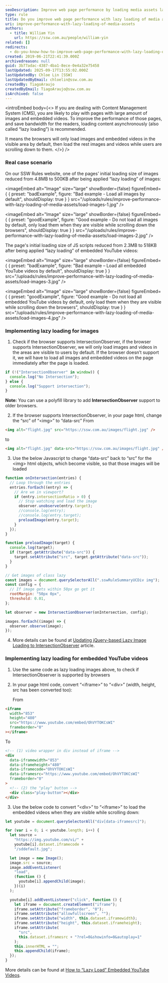 ```yaml
---
seoDescription: Improve web page performance by loading media assets lazily, reducing initial load size and saving bandwidth for readers.
type: rule
title: Do you improve web page performance with lazy loading of media assets?
uri: improve-performance-with-lazy-loading-of-media-assets
authors:
  - title: William Yin
    url: https://ssw.com.au/people/william-yin
related: []
redirects:
  - do-you-know-how-to-improve-web-page-performance-with-lazy-loading-of-media-assets
created: 2019-06-21T22:41:39.000Z
archivedreason: null
guid: 3b77adac-4387-4ba1-8ece-0e4a32e75458
lastUpdated: 2025-09-17T13:55:02.000Z
lastUpdatedBy: Chloe Lin [SSW]
lastUpdatedByEmail: chloelin@ssw.com.au
createdBy: TiagoAraujo
createdByEmail: TiagoAraujo@ssw.com.au
isArchived: false
---
```


<introEmbed
  body={<>
If you are dealing with Content Management System (CMS), you are likely to play with pages with large amount of images and embedded videos. To improve the performance of those pages, and save bandwidth for the readers, loading content asynchronously (also called “lazy loading”) is recommended.

It means the browsers will only load images and embedded videos in the visible area by default, then load the rest images and videos while users are scrolling down to them.
  </>}
/>
### Real case scenario

On our SSW Rules website, one of the pages’ initial loading size of images reduced from 4.8MB to 500KB after being applied “lazy loading” of images:

<imageEmbed
  alt="Image"
  size="large"
  showBorder={false}
  figureEmbed={ {
    preset: "badExample",
    figure: "Bad example - Load all images by default",
    shouldDisplay: true
  } }
  src="/uploads/rules/improve-performance-with-lazy-loading-of-media-assets/load-images-1.jpg"
/>


<imageEmbed
  alt="Image"
  size="large"
  showBorder={false}
  figureEmbed={ {
    preset: "goodExample",
    figure: "Good example - Do not load all images by default, only load them when they are visible while scrolling down the browsers",
    shouldDisplay: true
  } }
  src="/uploads/rules/improve-performance-with-lazy-loading-of-media-assets/load-images-2.jpg"
/>


The page's initial loading size of JS scripts reduced from 2.3MB to 518KB after being applied “lazy loading” of embedded YouTube videos:

<imageEmbed
  alt="Image"
  size="large"
  showBorder={false}
  figureEmbed={ {
    preset: "badExample",
    figure: "Bad example – Load all embedded YouTube videos by default",
    shouldDisplay: true
  } }
  src="/uploads/rules/improve-performance-with-lazy-loading-of-media-assets/load-images-3.jpg"
/>


<imageEmbed
  alt="Image"
  size="large"
  showBorder={false}
  figureEmbed={ {
    preset: "goodExample",
    figure: "Good example - Do not load all embedded YouTube videos by default, only load them when they are visible while scrolling down the browsers",
    shouldDisplay: true
  } }
  src="/uploads/rules/improve-performance-with-lazy-loading-of-media-assets/load-images-4.jpg"
/>


### Implementing lazy loading for images

1. Check if the browser supports IntersectionObserver, if the browser supports IntersectionObserver, we will only load images and videos in the areas are visible to users by default. If the browser doesn’t support it, we will have to load all images and embedded videos on the page immediately after the page is loaded.

  ```js
  if (!("IntersectionObserver" in window)) {
    console.log("No Intersection");
  } else {
    console.log("Support intersection");
  }
  ```

**Note:** You can use a polyfill library to add **IntersectionObserver** support to older browsers.

2. If the browser supports IntersectionObserver, in your page html, change the “src” of “&lt;img&gt;” to “data-src”
   From

  ```html
  <img alt="flight.jpg" src="https://ssw.com.au/images/flight.jpg" />
  ```

  to

  ```html
  <img alt="flight.jpg" data-src="https://ssw.com.au/images/flight.jpg" />
  ```

3. Use the below Javascript to change “data-src” back to “src” for the &lt;img&gt; html objects, which become visible, so that those images will be loaded

  ```js
  function onIntersection(entries) {
    // Loop through the entries
    entries.forEach((entry) => {
      // Are we in viewport?
      if (entry.intersectionRatio > 0) {
        // Stop watching and load the image
        observer.unobserve(entry.target);
        //console.log(entry);
        //console.log(entry.target);
        preloadImage(entry.target);
      }
    });
  }

  function preloadImage(target) {
    console.log(target);
    if (target.getAttribute("data-src")) {
      target.setAttribute("src", target.getAttribute("data-src"));
    }
  }

  // Get images of class lazy
  const images = document.querySelectorAll(".sswRuleSummaryUCDiv img");
  const config = {
    // If image gets within 50px go get it
    rootMargin: "50px 0px",
    threshold: 0.01,
  };

  let observer = new IntersectionObserver(onIntersection, config);

  images.forEach((image) => {
    observer.observe(image);
  });
  ```

4. More details can be found at [Updating jQuery-based Lazy Image Loading to IntersectionObserver](https://www.hanselman.com/blog/updating-jquerybased-lazy-image-loading-to-intersectionobserver) article.

### Implementing lazy loading for embedded YouTube videos

1. Use the same code as lazy loading images above, to check if IntersectionObserver is supported by browsers
2. In your page html code, convert “&lt;iframe&gt;” to “&lt;div&gt;” (width, height, src has been converted too):

   From

  ```html
  <iframe
    width="853"
    height="480"
    src="https://www.youtube.com/embed/OhVYTOKCsWI"
    frameborder="0"
  ></iframe>
  ```

   To

  ```html
  <!-- (1) video wrapper in div instead of iframe -->
  <div
    data-iframewidth="853"
    data-iframeheight="480"
    data-iframecode="OhVYTOKCsWI"
    data-iframesrc="https://www.youtube.com/embed/OhVYTOKCsWI"
    frameborder="0"
  >
    <!-- (2) the "play" button -->
    <div class="play-button"></div>
  </div>
  ```

3. Use the below code to convert “&lt;div&gt;” to “&lt;iframe&gt;” to load the embedded videos when they are visible while scrolling down:

  ```js
  let youtube = document.querySelectorAll("div[data-iframesrc]");

  for (var i = 0; i < youtube.length; i++) {
    let source =
      "https://img.youtube.com/vi/" +
      youtube[i].dataset.iframecode +
      "/sddefault.jpg";

    let image = new Image();
    image.src = source;
    image.addEventListener(
      "load",
      (function () {
        youtube[i].appendChild(image);
      })(i)
    );

    youtube[i].addEventListener("click", function () {
      let iframe = document.createElement("iframe");
      iframe.setAttribute("frameborder", "0");
      iframe.setAttribute("allowfullscreen", "");
      iframe.setAttribute("width", this.dataset.iframewidth);
      iframe.setAttribute("height", this.dataset.iframeheight);
      iframe.setAttribute(
        "src",
        this.dataset.iframesrc + "?rel=0&showinfo=0&autoplay=1"
      );
      this.innerHTML = "";
      this.appendChild(iframe);
    });
  }
  ```

More details can be found at [How to “Lazy Load” Embedded YouTube Videos](https://webdesign.tutsplus.com/how-to-lazy-load-embedded-youtube-videos--cms-26743t).
